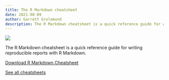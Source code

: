 ```yaml
---
title: The R Markdown cheatsheet
date: 2021-08-09
author: Garrett Grolemund
description: The R Markdown cheatsheet is a quick reference guide for writing reproducible reports with R Markdown.
---
```


:::{.text-center}
[![](cheatsheet2.jpg){.mb-4}](https://github.com/rstudio/cheatsheets/raw/main/rmarkdown.pdf){.no-icon .shadow fig-alt="R Markdown cheatsheet"}
::: 

The R Markdown cheatsheet is a quick reference guide for writing reproducible reports with R Markdown.



:::{.grid .pt-4}
:::{.g-col-12 .g-col-lg-6}
[Download R Markdown Cheatsheet](https://github.com/rstudio/cheatsheets/raw/main/rmarkdown.pdf){.btn .btn-primary .no-icon .w-100} 
:::
:::{.g-col-12 .g-col-lg-6}
[See all cheatsheets](https://github.com/rstudio/cheatsheets){.btn .btn-link .no-icon .w-100}
:::
:::